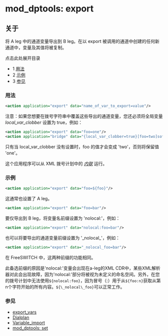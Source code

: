 # mod_dptools: export 

## 关于

将 A leg 中的通道变量导出到 B leg。在以 export 被调用的通道中创建的任何新通道中，变量及其值将被复制。

点击此处展开目录

* 1 [用法](#usage)
* 2 [示例](#examples)
* 3 [参见](#see-also)

### 用法

```xml
<action application="export" data="name_of_var_to_export=value"/>
```

注意：如果您想要在拨号字符串中覆盖这些导出的通道变量，您还必须将全局变量 _local\_var\_clobber_ 设置为 true，例如：

```xml
<action application="export" data="foo=one"/>
<action application="bridge" data="{local_var_clobber=true}[foo=two]sofia/gateway/someprovider/123"/>
```

只有当 local_var_clobber 没有设置时，foo 的值才会变成 'two'，否则将保留值 'one'。

这个应用程序可以从 XML 拨号计划中的 _[内联](../../Dialplan/XML-Dialplan/index.mdx#inline-actions)_ 运行。

### 示例

```xml
<action application="export" data="foo=${foo}"/>
```

这通常也设置了 A leg。

```xml
<action application="export" data="foo=bar"/>
```

要仅导出到 B leg，将变量名前缀设置为 'nolocal:'，例如：

```xml
<action application="export" data="nolocal:foo=bar"/>
```

也可以将要导出的通道变量前缀设置为 '\_nolocal\_'，例如：

```xml
<action application="export" data="_nolocal_foo=bar"/>
```

在 FreeSWITCH 中，这两种前缀的功能相同。

此备选前缀的原因是'nolocal:'变量会出现在a-leg的XML CDR中，某些XML解析器对此会出现故障，因为'nolocal:'部分将被视为未定义的命名空间。另外，在您的拨号计划中无法使用`${nolocal:foo}`，因为冒号（:）用于从`${foo:n}`获取从第n个字符开始的所有内容。`${\_nolocal\_foo}`可以正常工作。

### 参见

* [export\_vars](../../../Channel-Variables-Catalog/export_vars_16353767.mdx#export_vars)
* [Dialplan](../../Dialplan/index.mdx#0-about)
* [Variable\_import](../../Introduction/Variables/index.mdx#0-about)
* [mod\_dptools: set](./6586661.mdx#about)